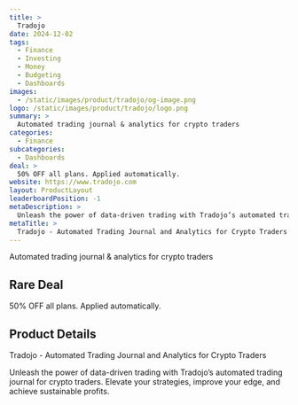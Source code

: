 ```yaml
---
title: >
  Tradojo
date: 2024-12-02
tags:
  - Finance
  - Investing
  - Money
  - Budgeting
  - Dashboards
images:
  - /static/images/product/tradojo/og-image.png
logo: /static/images/product/tradojo/logo.png
summary: >
  Automated trading journal & analytics for crypto traders
categories:
  - Finance
subcategories:
  - Dashboards
deal: >
  50% OFF all plans. Applied automatically.
website: https://www.tradojo.com
layout: ProductLayout
leaderboardPosition: -1
metaDescription: >
  Unleash the power of data-driven trading with Tradojo’s automated trading journal for crypto traders. Elevate your strategies, improve your edge, and achieve sustainable profits.
metaTitle: >
  Tradojo - Automated Trading Journal and Analytics for Crypto Traders
---
```

Automated trading journal & analytics for crypto traders

## Rare Deal

50% OFF all plans. Applied automatically.

## Product Details

Tradojo - Automated Trading Journal and Analytics for Crypto Traders

Unleash the power of data-driven trading with Tradojo’s automated trading journal for crypto traders. Elevate your strategies, improve your edge, and achieve sustainable profits.
